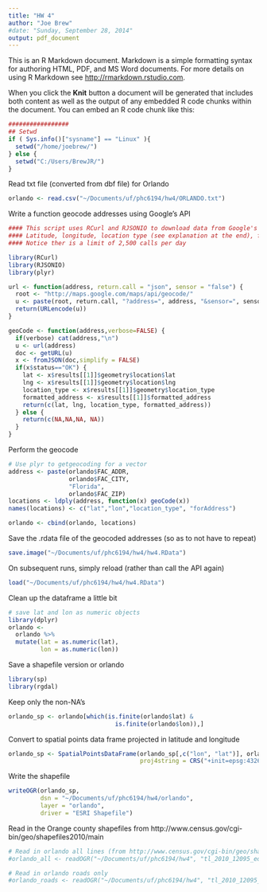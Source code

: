 ```yaml
---
title: "HW 4"
author: "Joe Brew"
#date: "Sunday, September 28, 2014"
output: pdf_document
---
```


This is an R Markdown document. Markdown is a simple formatting syntax for authoring HTML, PDF, and MS Word documents. For more details on using R Markdown see <http://rmarkdown.rstudio.com>.

When you click the **Knit** button a document will be generated that includes both content as well as the output of any embedded R code chunks within the document. You can embed an R code chunk like this:

```r
#################
## Setwd
if ( Sys.info()["sysname"] == "Linux" ){
  setwd("/home/joebrew/")
} else {
  setwd("C:/Users/BrewJR/")
}
```

Read txt file (converted from dbf file) for Orlando

```r
orlando <- read.csv("~/Documents/uf/phc6194/hw4/ORLANDO.txt")
```

Write a function geocode addresses using Google's API
```r

#### This script uses RCurl and RJSONIO to download data from Google's API:
#### Latitude, longitude, location type (see explanation at the end), formatted address
#### Notice ther is a limit of 2,500 calls per day

library(RCurl)
library(RJSONIO)
library(plyr)

url <- function(address, return.call = "json", sensor = "false") {
  root <- "http://maps.google.com/maps/api/geocode/"
  u <- paste(root, return.call, "?address=", address, "&sensor=", sensor, sep = "")
  return(URLencode(u))
}

geoCode <- function(address,verbose=FALSE) {
  if(verbose) cat(address,"\n")
  u <- url(address)
  doc <- getURL(u)
  x <- fromJSON(doc,simplify = FALSE)
  if(x$status=="OK") {
    lat <- x$results[[1]]$geometry$location$lat
    lng <- x$results[[1]]$geometry$location$lng
    location_type <- x$results[[1]]$geometry$location_type
    formatted_address <- x$results[[1]]$formatted_address
    return(c(lat, lng, location_type, formatted_address))
  } else {
    return(c(NA,NA,NA, NA))
  }
}
```

Perform the geocode
```r

# Use plyr to getgeocoding for a vector
address <- paste(orlando$FAC_ADDR,
                 orlando$FAC_CITY,
                 "Florida",
                 orlando$FAC_ZIP)
locations <- ldply(address, function(x) geoCode(x))
names(locations) <- c("lat","lon","location_type", "forAddress")

orlando <- cbind(orlando, locations)
```

Save the .rdata file of the geocoded addresses (so as to not have to repeat)
```r
save.image("~/Documents/uf/phc6194/hw4/hw4.RData")
```

On subsequent runs, simply reload (rather than call the API again)
```r
load("~/Documents/uf/phc6194/hw4/hw4.RData") 
```


Clean up the dataframe a little bit
```r

# save lat and lon as numeric objects
library(dplyr)
orlando <- 
  orlando %>% 
  mutate(lat = as.numeric(lat),
         lon = as.numeric(lon))
```

Save a shapefile version or orlando
```r
library(sp)
library(rgdal)
```

Keep only the non-NA's
```r
orlando_sp <- orlando[which(is.finite(orlando$lat) &
                              is.finite(orlando$lon)),]
```

Convert to spatial points data frame projected in latitude and longitude
```r
orlando_sp <- SpatialPointsDataFrame(orlando_sp[,c("lon", "lat")], orlando_sp,
                                     proj4string = CRS("+init=epsg:4326"))
```

Write the shapefile
```r
writeOGR(orlando_sp,
         dsn = "~/Documents/uf/phc6194/hw4/orlando",
         layer = "orlando", 
         driver = "ESRI Shapefile")
```

Read in the Orange county shapefiles from http://www.census.gov/cgi-bin/geo/shapefiles2010/main
```r
# Read in orlando all lines (from http://www.census.gov/cgi-bin/geo/shapefiles2010/main)
#orlando_all <- readOGR("~/Documents/uf/phc6194/hw4", "tl_2010_12095_edges")

# Read in orlando roads only
#orlando_roads <- readOGR("~/Documents/uf/phc6194/hw4", "tl_2010_12095_roads")
```


